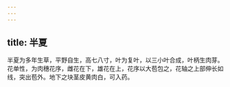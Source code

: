 ```yaml
---
---
---
```

title: 半夏
---



半夏为多年生草，平野自生，高七八寸，叶为复叶，以三小叶合成，叶柄生肉芽。花单性，为肉穗花序，雌花在下，雄花在上，花序以大苞包之，花轴之上部伸长如线，突出苞外。地下之块茎皮黄肉白，可入药。